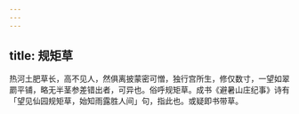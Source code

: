 ```yaml
---
---
---
```

title: 规矩草
---



热河土肥草长，高不见人，然俱离披蒙密可憎，独行宫所生，修仅数寸，一望如翠罽平铺，略无半茎参差错出者，可异也。俗呼规矩草。成书《避暑山庄纪事》诗有「望见仙园规矩草，始知雨露胜人间」句，指此也。或疑即书带草。